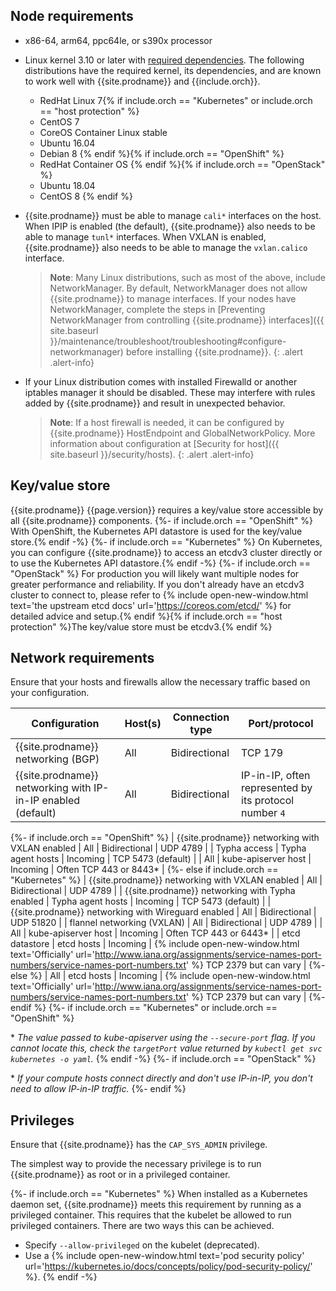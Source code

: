## Node requirements

- x86-64, arm64, ppc64le, or s390x processor

- Linux kernel 3.10 or later with [required dependencies](#kernel-dependencies).
  The following distributions have the required kernel, its dependencies, and are
  known to work well with {{site.prodname}} and {{include.orch}}.
  - RedHat Linux 7{% if include.orch == "Kubernetes" or include.orch == "host protection" %}
  - CentOS 7
  - CoreOS Container Linux stable
  - Ubuntu 16.04
  - Debian 8
  {% endif %}{% if include.orch == "OpenShift" %}
  - RedHat Container OS
  {% endif %}{% if include.orch == "OpenStack" %}
  - Ubuntu 18.04
  - CentOS 8
  {% endif %}

- {{site.prodname}} must be able to manage `cali*` interfaces on the host. When IPIP is
  enabled (the default), {{site.prodname}} also needs to be able to manage `tunl*` interfaces.
  When VXLAN is enabled, {{site.prodname}} also needs to be able to manage the `vxlan.calico` interface.

  > **Note**: Many Linux distributions, such as most of the above, include NetworkManager.
  > By default, NetworkManager does not allow {{site.prodname}} to manage interfaces.
  > If your nodes have NetworkManager, complete the steps in
  > [Preventing NetworkManager from controlling {{site.prodname}} interfaces]({{ site.baseurl }}/maintenance/troubleshoot/troubleshooting#configure-networkmanager)
  > before installing {{site.prodname}}.
  {: .alert .alert-info}
  
- If your Linux distribution comes with installed Firewalld or another iptables manager it should be disabled. 
  These may interfere with rules added by {{site.prodname}} and result in unexpected behavior.
  
  > **Note**: 
  > If a host firewall is needed, it can be configured by {{site.prodname}} HostEndpoint and GlobalNetworkPolicy.
  > More information about configuration at [Security for host]({{ site.baseurl }}/security/hosts).
  {: .alert .alert-info}

## Key/value store

{{site.prodname}} {{page.version}} requires a key/value store accessible by all
{{site.prodname}} components.
{%- if include.orch == "OpenShift" %}
With OpenShift, the Kubernetes API datastore is used for the key/value store.{% endif -%}
{%- if include.orch == "Kubernetes" %}
On Kubernetes, you can configure {{site.prodname}} to access an etcdv3 cluster directly or to
use the Kubernetes API datastore.{% endif -%}
{%- if include.orch == "OpenStack" %}
For production you will likely want multiple
nodes for greater performance and reliability.  If you don't already have an
etcdv3 cluster to connect to, please refer to {% include open-new-window.html text='the upstream etcd
docs' url='https://coreos.com/etcd/' %} for detailed advice and setup.{% endif %}{% if include.orch == "host protection" %}The key/value store must be etcdv3.{% endif %}

## Network requirements

Ensure that your hosts and firewalls allow the necessary traffic based on your configuration.

| Configuration                                                | Host(s)              | Connection type | Port/protocol |
|--------------------------------------------------------------|----------------------|-----------------|---------------|
| {{site.prodname}} networking (BGP)                           | All                  | Bidirectional   | TCP 179 |
| {{site.prodname}} networking with IP-in-IP enabled (default) | All                  | Bidirectional   | IP-in-IP, often represented by its protocol number `4` |
{%- if include.orch == "OpenShift" %}
| {{site.prodname}} networking with VXLAN enabled              | All                  | Bidirectional   | UDP 4789 |
| Typha access                                                 | Typha agent hosts    | Incoming        | TCP 5473 (default) |
| All                                                         | kube-apiserver host  | Incoming        | Often TCP 443 or 8443\* |
{%- else if include.orch == "Kubernetes" %}
| {{site.prodname}} networking with VXLAN enabled              | All                  | Bidirectional   | UDP 4789 |
| {{site.prodname}} networking with Typha enabled              | Typha agent hosts    | Incoming        | TCP 5473 (default) |
| {{site.prodname}} networking with Wireguard enabled          | All                  | Bidirectional   | UDP 51820 |
| flannel networking (VXLAN)                                   | All                  | Bidirectional   | UDP 4789 |
| All                                                          | kube-apiserver host  | Incoming        | Often TCP 443 or 6443\* |
| etcd datastore                                               | etcd hosts           | Incoming        | {% include open-new-window.html text='Officially' url='http://www.iana.org/assignments/service-names-port-numbers/service-names-port-numbers.txt' %}  TCP 2379 but can vary |
{%- else %}
| All                                                          | etcd hosts           | Incoming        | {% include open-new-window.html text='Officially' url='http://www.iana.org/assignments/service-names-port-numbers/service-names-port-numbers.txt' %}  TCP 2379 but can vary |
{%- endif %}
{%- if include.orch == "Kubernetes" or include.orch == "OpenShift" %}

\* _The value passed to kube-apiserver using the `--secure-port` flag. If you cannot locate this, check the `targetPort` value returned by `kubectl get svc kubernetes -o yaml`._
{% endif -%}
{%- if include.orch == "OpenStack" %}

\* _If your compute hosts connect directly and don't use IP-in-IP, you don't need to allow IP-in-IP traffic._
{%- endif %}

## Privileges

Ensure that {{site.prodname}} has the `CAP_SYS_ADMIN` privilege.

The simplest way to provide the necessary privilege is to run {{site.prodname}} as root or in a privileged container.

{%- if include.orch == "Kubernetes" %}
When installed as a Kubernetes daemon set, {{site.prodname}} meets this requirement by running as a
privileged container. This requires that the kubelet be allowed to run privileged
containers. There are two ways this can be achieved.

- Specify `--allow-privileged` on the kubelet (deprecated).
- Use a {% include open-new-window.html text='pod security policy' url='https://kubernetes.io/docs/concepts/policy/pod-security-policy/' %}.
{% endif -%}
